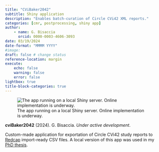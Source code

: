 ```yaml
---
title: "CViBaker2042"
subtitle: Shiny application
description: "Enables batch-curation of Circle CVi42 XML reports."
categories: [cmr, postprocessing, shiny app]
author: 
    - name: G. Bisaccia
      orcid: 0000-0003-4606-3093
date: 03/19/2024
date-format: "MMMM YYYY"
#image: 
draft: false # change status
reference-location: margin
execute:
    echo: false
    warning: false
    error: false
lightbox: true
title-block-categories: true
---
```

![The app running on a local Shiny server. Online implementation is underway.](cvibaker2042.png)

::: {.column-margin}
**cviBaker2042** (2024). G. Bisaccia. *Under active development*.
:::

Custom-made application for exportation of Circle CVi42 study reports to [Redcap](https://www.project-redcap.org) import-ready CSV files. A local version of this app was used in my [PhD thesis](../../phd.qmd).